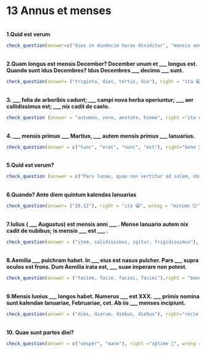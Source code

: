 # 13 Annus et menses

</br>
**1.Quid est verum**
```r
check_question(answer=c("dies in duodecim horas dividitur", "mensis anni undecimus est November"),  right="recte dicis! 🙂", wrong="сogitandum est 🤔", button_label = "Rectene dico?", options = c("totus annus trecentos sexaginta dies habet", "dies in duodecim horas dividitur", "saeculum est ducenti anni", "mensis anni undecimus est November"), type = "checkbox")
```
</br>
**2.Quam longus est mensis December? December unum et \_\_\_ longus est. Quando sunt idus Decembres? Idus Decembres \_\_\_ decimo \_\_\_ sunt.**
```r
check_question(answer= ("triginta, dies, tertio, die"), right = "ita 😸", wrong = "minime 😕", button_label = "Rectene dico?", options = c("triginta, dies, tertio, die", "triginta, die, tertio, dies", "tertio, die, triginta, dies", "tertio, dies, triginta, die"), type = "radio")
```

</br>
**3. \_\_\_ folia de arboribis cadunt; \_\_\_ campi nova herba operiuntur; \_\_\_ aer callidissimus est; \_\_\_ nix cadit de caelo.**
```r
check_question (answer = "autumno, vere, aestate, hieme", right ="ita est 🤩", wrong ="prave respondes 😔", button_label = "Rectene dico?", options = c("autumno, aestate, vere, hieme", "autumno, hieme, aestate, vere", "autumno, vere, aestate, hieme"), type = "checkbox")
```

</br>
**4. \_\_\_ mensis primus \_\_\_ Martius, \_\_\_ autem mensis primus \_\_\_ Ianuarius.**
```r
check_question(answer = c("tunc", "erat", "nunc", "est"), right="bene 🙂", wrong="minime 😔", button_label = "Rectene dico?", type = "in_order")
```

</br>
**5.Quid est verum?**
```r
check_question (answer = c("Pars lunae, quae non vertitur ad solem, obscura est", "Luna non tam clara est quam sol"), right="Optime! 👍", wrong="quid ais? 🤨", button_label = "Rectene dico?", options = c("Sol luce sua totam lunam illustrat", "Luna dimidia 'nova' esse dicitur","Pars lunae, quae non vertitur ad solem, obscura est", "Luna non tam clara est quam sol"), type = "checkbox")
```

</br>
**6.Quando? Ante diem quintum kalendas Ianuarias**
```r
check_question(answer= ("28.12"), right = "ita 😸", wrong = "minime 😕", button_label = "Rectene dico?", options = c("27.12", "28.12", "05.01", "26.12"), type = "radio")
```

</br>
**7.Iulius ( \_\_\_ Augustus) est mensis anni \_\_\_ . Mense Ianuario autem nix cadit de nubibus; is mensis \_\_\_ est \_\_\_ .**
```r
check_question(answer = ("item, calidissimus, igitur, frigidissimus"), right ="optime 🤩", wrong = "non hercle vero 😕", button_label = "Rectene dico?", options = c("item, frigidissimus, igitur, calidissimus", "igitur, calidissimus, item, frigidissimus", "item, calidissimus, igitur, frigidissimus", "igitur, frigidissimus, item, calidissimus"), type = "radio")
```

</br>
**8.Aemilia \_\_\_ pulchram habet. In \_\_\_ eius est nasus pulcher. Pars \_\_\_ supra oculos est frons. Dum Aemilia irata est, \_\_\_ suae imperare non potest.**
```r
check_question(answer = ("faciem, facie, faciei, faciei"),right = "bene 😸", wrong = "erras 😔", button_label = "Rectene dico?", options = c("faciem, facie, faciei, faciei", "faciem, faciei, facie, faciei", "facie, faciei, faciei, faciem", "facie, faciem, faciei, faciei"), type = "radio")
```

</br>
**9.Mensis Iunius \_\_\_ longos habet. Numerus \_\_\_ est XXX. \_\_\_ primis nomina sunt kalendae Ianuariae, Februariae, cet. Ab iis \_\_\_ menses incipiunt.**
```r
check_question(answer = ("dies, dierum, diebus, diebus"), right="recte dicis 😸", wrong= "non hercle vero! 😕 ", button_label = "Rectene dico?", options = c("dies, diebus, dierum, diebus", "dies, dierum, diebus, diebus", "diebus, diebus, dierum, dies", "diebus, dierum, dies, diebus"), type ="radio")
```

</br>
**10. Quae sunt partes diei?**
```r
check_question(answer = c("vesper", "mane"), right ="optime 🤩", wrong = "non hercle vero 😕", button_label = "Rectene dico?", options = c("vesper", "mane", "aequinoctium", "nox"), type = "checkbox")
```